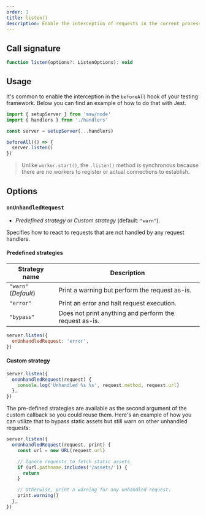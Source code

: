 ```yaml
---
order: 1
title: listen()
description: Enable the interception of requests in the current process.
---
```


## Call signature

```js
function listen(options?: ListenOptions): void
```

## Usage

It's common to enable the interception in the `beforeAll` hook of your testing framework. Below you can find an example of how to do that with Jest.

```js {7}
import { setupServer } from 'msw/node'
import { handlers } from './handlers'

const server = setupServer(...handlers)

beforeAll(() => {
  server.listen()
})
```

> Unlike `worker.start()`, the `.listen()` method is synchronous because there are no workers to register or actual connections to establish.

## Options

### `onUnhandledRequest`

- _Predefined strategy_ or _Custom strategy_ (default: `"warn"`).

Specifies how to react to requests that are not handled by any request handlers.

#### Predefined strategies

| Strategy name        | Description                                            |
| -------------------- | ------------------------------------------------------ |
| `"warn"` (_Default_) | Print a warning but perform the request as-is.         |
| `"error"`            | Print an error and halt request execution.             |
| `"bypass"`           | Does not print anything and perform the request as-is. |

```js
server.listen({
  onUnhandledRequest: 'error',
})
```

#### Custom strategy

```js
server.listen({
  onUnhandledRequest(request) {
    console.log('Unhandled %s %s', request.method, request.url)
  },
})
```

The pre-defined strategies are available as the second argument of the custom callback so you could reuse them. Here's an example of how you can utilize that to bypass static assets but still warn on other unhandled requests:

```js
server.listen({
  onUnhandledRequest(request, print) {
    const url = new URL(request.url)

    // Ignore requests to fetch static assets.
    if (url.pathname.includes('/assets/')) {
      return
    }

    // Otherwise, print a warning for any unhandled request.
    print.warning()
  },
})
```
